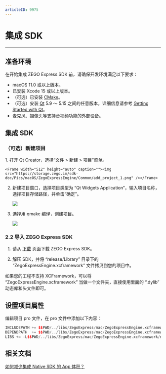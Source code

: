 ```yaml
---
articleID: 9975
---
```

# 集成 SDK

- - -

## 准备环境

在开始集成 ZEGO Express SDK 前，请确保开发环境满足以下要求：

- macOS 11.0 或以上版本。
- 已安装 Xcode 15 或以上版本。
- （可选）已安装 [CMake](https://cmake.org/download/)。
- （可选）安装 [Qt](http://download.qt.io/official_releases/qt) 5.9 ～ 5.15 之间的任意版本，详细信息请参考 [Getting Started with Qt](https://doc.qt.io/qt-5/gettingstarted.html)。
- 麦克风、摄像头等支持音视频功能的外部设备。

## 集成 SDK

### （可选）新建项目

<Accordion title="此步骤以如何创建新项目为例，如果是集成到已有项目，可忽略此步。" defaultOpen="false">
1. 打开 Qt Creator，选择“文件 > 新建 > 项目”菜单。

    <Frame width="512" height="auto" caption=""><img src="https://storage.zego.im/sdk-doc/Pics/macOS/ZegoExpressEngine/Common/add_project_1.png" /></Frame>

2. 新建项目窗口，选择项目类型为 “Qt Widgets Application”，输入项目名称，选择项目存储路径，并单击“确定”。

    <Frame width="512" height="auto" caption=""><img src="https://storage.zego.im/sdk-doc/Pics/macOS/ZegoExpressEngine/Common/add_project_2.png" /></Frame>

3. 选择用 qmake 编译，创建项目。

    <Frame width="512" height="auto" caption=""><img src="https://storage.zego.im/sdk-doc/Pics/macOS/ZegoExpressEngine/Common/add_project_3.png" /></Frame>
</Accordion>

### 2.2 导入 ZEGO Express SDK

1. 请从 [下载](/real-time-video-macos-cpp/client-sdk/download-sdk) 页面下载 ZEGO Express SDK。

2. 解压 SDK，并将 “release/Library” 目录下的 “ZegoExpressEngine.xcframework” 文件拷贝到您的项目中。

<Warning title="注意">



如果您的工程不支持 XCFramework，可以将 “ZegoExpressEngine.xcframework” 当做一个文件夹，直接使用里面的 “.dylib” 动态库和头文件即可。

</Warning>





## 设置项目属性

编辑项目 pro 文件，在 pro 文件中添加以下内容：

```cpp
INCLUDEPATH += $$PWD/../libs/ZegoExpress/mac/ZegoExpressEngine.xcframework/macos-arm64_x86_64/Headers
DEPENDPATH  += $$PWD/../libs/ZegoExpress/mac/ZegoExpressEngine.xcframework/macos-arm64_x86_64/Headers
LIBS += -L$$PWD/../libs/ZegoExpress/mac/ZegoExpressEngine.xcframework/macos-arm64_x86_64/ -lZegoExpressEngine
```

## 相关文档

[如何减少集成 Native SDK 的 App 体积？](https://doc-zh.zego.im/faq/express_reduce_app_size)
